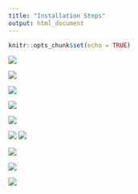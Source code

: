 ```yaml
---
title: "Installation Steps"
output: html_document
---
```


```r
knitr::opts_chunk$set(echo = TRUE)
```


![](installation_images/Step_0_mod.png)

![](installation_images/Step_1_mod.png)

![](installation_images/Step_2_mod.png)

![](installation_images/Step_3a_mod.png)

![](installation_images/Step_3b_mod.png)

![](installation_images/Step_3c_mod.png)
![](installation_images/Step_4_mod.png)

![](installation_images/Step_5_mod.png)

![](installation_images/Step_6_mod.png)

![](installation_images/Step_7_mod.png)



